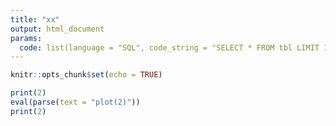 ---
title: "xx"
output: html_document
params:
  code: list(language = "SQL", code_string = "SELECT * FROM tbl LIMIT 15")
---
   

```{r setup, include=FALSE}
knitr::opts_chunk$set(echo = TRUE)
```


```{r}
print(2)
eval(parse(text = "plot(2)"))
print(2)
```